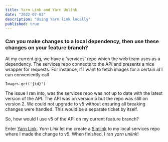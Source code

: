 ```yaml
---
title: Yarn Link and Yarn Unlink
date: "2022-07-03"
description: "Using Yarn link locally"
published: true
---
```


### Can you make changes to a local dependency, then use these changes on your feature branch?

At my current gig, we have a 'services' repo which the web team uses as a dependency. The services repo connects to the API and presents a nice wrapper for requests.
For instance, if I want to fetch images for a certain *id* I can conveniently call 

```
Images.get('{id}')
```  

The issue I ran into, was the services repo was not up to date with the latest version of the API. The API was on version 5 but the repo was still on version 2. We could not upgrade to v5 without ensuring all breaking changes were handled. This would be a separate ticket by itself.

So, how would I use v5 of the API on my current feature branch?

Enter [Yarn Link](https://classic.yarnpkg.com/en/docs/cli/link). *Yarn Link* let me create a [Simlink](https://en.wikipedia.org/wiki/Symbolic_link) to my local services repo where I made the change to v5. When finished, I ran *yarn unlink*!
